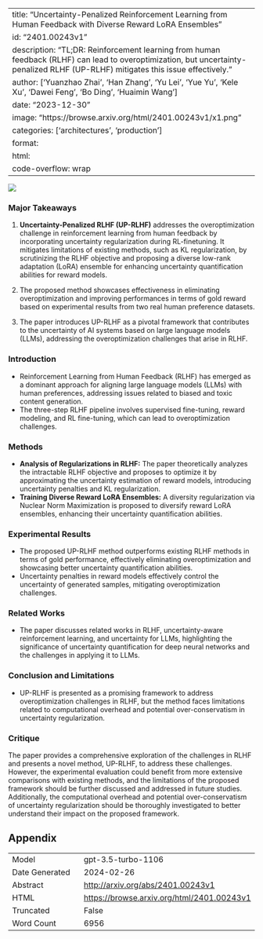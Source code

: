 
---
title: "Uncertainty-Penalized Reinforcement Learning from Human Feedback with Diverse Reward LoRA Ensembles"
id: "2401.00243v1"
description: "TL;DR: Reinforcement learning from human feedback (RLHF) can lead to overoptimization, but uncertainty-penalized RLHF (UP-RLHF) mitigates this issue effectively."
author: ['Yuanzhao Zhai', 'Han Zhang', 'Yu Lei', 'Yue Yu', 'Kele Xu', 'Dawei Feng', 'Bo Ding', 'Huaimin Wang']
date: "2023-12-30"
image: "https://browse.arxiv.org/html/2401.00243v1/x1.png"
categories: ['architectures', 'production']
format:
  html:
    code-overflow: wrap
---

![](https://browse.arxiv.org/html/2401.00243v1/x1.png)

### Major Takeaways
1. **Uncertainty-Penalized RLHF (UP-RLHF)** addresses the overoptimization challenge in reinforcement learning from human feedback by incorporating uncertainty regularization during RL-finetuning. It mitigates limitations of existing methods, such as KL regularization, by scrutinizing the RLHF objective and proposing a diverse low-rank adaptation (LoRA) ensemble for enhancing uncertainty quantification abilities for reward models.

2. The proposed method showcases effectiveness in eliminating overoptimization and improving performances in terms of gold reward based on experimental results from two real human preference datasets.

3. The paper introduces UP-RLHF as a pivotal framework that contributes to the uncertainty of AI systems based on large language models (LLMs), addressing the overoptimization challenges that arise in RLHF.

### Introduction
- Reinforcement Learning from Human Feedback (RLHF) has emerged as a dominant approach for aligning large language models (LLMs) with human preferences, addressing issues related to biased and toxic content generation.
- The three-step RLHF pipeline involves supervised fine-tuning, reward modeling, and RL fine-tuning, which can lead to overoptimization challenges.

### Methods
- **Analysis of Regularizations in RLHF:** The paper theoretically analyzes the intractable RLHF objective and proposes to optimize it by approximating the uncertainty estimation of reward models, introducing uncertainty penalties and KL regularization.
- **Training Diverse Reward LoRA Ensembles:** A diversity regularization via Nuclear Norm Maximization is proposed to diversify reward LoRA ensembles, enhancing their uncertainty quantification abilities.

### Experimental Results
- The proposed UP-RLHF method outperforms existing RLHF methods in terms of gold performance, effectively eliminating overoptimization and showcasing better uncertainty quantification abilities.
- Uncertainty penalties in reward models effectively control the uncertainty of generated samples, mitigating overoptimization challenges.

### Related Works
- The paper discusses related works in RLHF, uncertainty-aware reinforcement learning, and uncertainty for LLMs, highlighting the significance of uncertainty quantification for deep neural networks and the challenges in applying it to LLMs.

### Conclusion and Limitations
- UP-RLHF is presented as a promising framework to address overoptimization challenges in RLHF, but the method faces limitations related to computational overhead and potential over-conservatism in uncertainty regularization.

### Critique
The paper provides a comprehensive exploration of the challenges in RLHF and presents a novel method, UP-RLHF, to address these challenges. However, the experimental evaluation could benefit from more extensive comparisons with existing methods, and the limitations of the proposed framework should be further discussed and addressed in future studies. Additionally, the computational overhead and potential over-conservatism of uncertainty regularization should be thoroughly investigated to better understand their impact on the proposed framework.

## Appendix

|          |          |
|----------|----------|
| Model     | gpt-3.5-turbo-1106       |
| Date Generated     | 2024-02-26       |
| Abstract | [http://arxiv.org/abs/2401.00243v1](http://arxiv.org/abs/2401.00243v1)        |
| HTML     | [https://browse.arxiv.org/html/2401.00243v1](https://browse.arxiv.org/html/2401.00243v1)       |
| Truncated       | False       |
| Word Count       | 6956       |